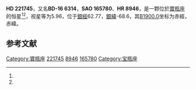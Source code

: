 {{Starbox begin
| name = HD 221745
}}
{{Starbox observe
| epoch = [[J2000.0|J2000.0]]
| constell = [[寶瓶座|寶瓶座]]<ref name=SIMBAD>{{cite web
 | url=http://simbad.u-strasbg.fr/simbad/sim-id?Ident=HR+8946
 | title=Pulsating variable Star
 | publisher=Centre de Données astronomiques de Strasbourg
 | work=SIMBAD
 | accessdate=2012-07-13
 | archive-date=2016-03-16
 | archive-url=https://web.archive.org/web/20160316204407/http://simbad.u-strasbg.fr/simbad/sim-id?Ident=HR+8946
 | dead-url=no
 }}</ref><ref name=DATA>{{cite web
 | url=http://vizier.u-strasbg.fr/viz-bin/VizieR-5?-out.add=.&-source=5050&-corr=PK=HR&-out.max=9999&HR=8946
 | title=VizieR Detailed Page
 | accessdate=2012-07-13
 | archive-date=2019-02-16
 | archive-url=https://web.archive.org/web/20190216103112/http://vizier.u-strasbg.fr/viz-bin/VizieR-5?-out.add=.&-source=5050&-corr=PK=HR&-out.max=9999&HR=8946
 | dead-url=no
 }}</ref>
| 星官 = 
| ra = {{RA|23|34|49.4}}<ref name=SIMBAD /><ref name=DATA />
| dec = {{DEC|-15|14|45}}<ref name=SIMBAD /><ref name=DATA />
| appmag_v = 5.96<ref name=SIMBAD /><ref name=DATA />
}}
{{Starbox character
| class = K0<ref name=SIMBAD /><ref name=DATA />
| b-v = 1.36<ref name=SIMBAD /><ref name=DATA />
| u-b = 1.57<ref name=SIMBAD /><ref name=DATA />
| r-i = <ref name=SIMBAD /><ref name=DATA />
| variable = 
}}
{{Starbox astrometry
| radial_v = 1.57
| prop_mo_ra = -37
| parallax = 
| p_error = 
}}
{{Starbox catalog
| names =BD-16 6314，[[SAO星表|SAO]] 165780，[[HD星表|HD]] 221745，[[HR星表|HR]] 8946}}
{{Starbox reference |Simbad=HR+8946}}
{{Starbox end}}

'''HD 221745'''，又名'''BD-16 6314'''，'''SAO 165780'''、'''HR 8946'''，是一颗位於[[寶瓶座|寶瓶座]]的恒星<ref name=SIMBAD /><ref name=DATA />，视星等为5.96，位于[[銀道座標系|銀經]]62.77，[[銀道座標系|銀緯]]-68.6，其[[B1900.0|B1900.0]]坐标为赤經{{RA|23|29|37.1}}，赤緯{{DEC|-15|-68.6|47}}。

== 参考文献 ==
{{reflist}}

{{star-stub}}

[[Category:寶瓶座|Category:寶瓶座]]
[[Category:HD和HDE天體|221745]]
[[Category:HR天體|8946]]
[[Category:SAO天體|165780]]
[[Category:宝瓶座|Category:宝瓶座]]